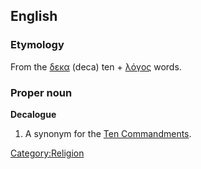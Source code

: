 ==English==
{{wikipedia}}

===Etymology===
From the {{Gr.}} [[δεκα]] (deca) ten + [[λόγος]] {{italbrac|logos}} words.

===Proper noun===
'''Decalogue'''

# A synonym for the [[Ten Commandments]].

[[Category:Religion]]